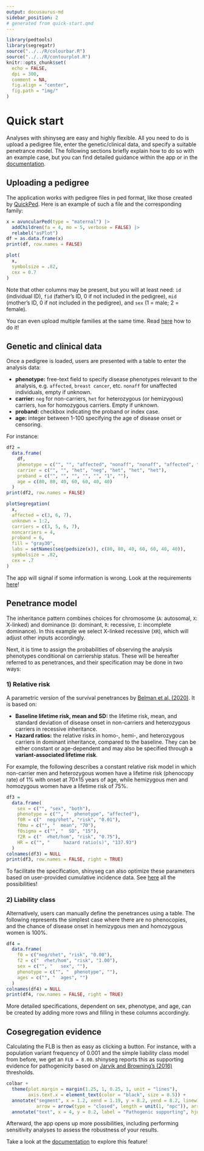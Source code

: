 ```yaml
---
output: docusaurus-md
sidebar_position: 2
# generated from quick-start.qmd
---
```


```r
library(pedtools)
library(segregatr)
source("../../R/colourbar.R")
source("../../R/contourplot.R")
knitr::opts_chunk$set(
  echo = FALSE,
  dpi = 300,
  comment = NA,
  fig.align = "center",
  fig.path = "img/"
)
```

# Quick start

Analyses with shinyseg are easy and highly flexible. All you need to do is upload a pedigree file, enter the genetic/clinical data, and specify a suitable penetrance model. The following sections briefly explain how to do so with an example case, but you can find detailed guidance within the app or in the [documentation](/how-to).

## Uploading a pedigree

The application works with pedigree files in ped format, like those created by [QuickPed](https://magnusdv.shinyapps.io/quickped). Here is an example of such a file and the corresponding family:

```r
x = avuncularPed(type = "maternal") |>
  addChildren(fa = 4, mo = 5, verbose = FALSE) |>
  relabel("asPlot")
df = as.data.frame(x)
print(df, row.names = FALSE)
```

```r
plot(
  x,
  symbolsize = .82,
  cex = 0.7
)
```

Note that other columns may be present, but you will at least need: `id` (individual ID), `fid` (father's ID, 0 if not included in the pedigree), `mid` (mother's ID, 0 if not included in the pedigree), and `sex` (1 = male; 2 = female).

::: {.callout-tip}
You can even upload multiple families at the same time. Read [here](how-to/pedigree#multiple-families) how to do it!
:::

## Genetic and clinical data

Once a pedigree is loaded, users are presented with a table to enter the analysis data:

* __phenotype:__ free-text field to specify disease phenotypes relevant to the analysis, e.g. `affected`, `breast cancer`, etc. `nonaff` for unaffected individuals, empty if unknown.
* __carrier:__ `neg` for non-carriers, `het` for heterozygous (or hemizygous) carriers, `hom` for homozygous carriers. Empty if unknown.
* __proband:__ checkbox indicating the proband or index case.
* __age:__ integer between 1-100 specifying the age of disease onset or censoring.

For instance:

```r
df2 =
  data.frame(
    df,
    phenotype = c("", "", "affected", "nonaff", "nonaff", "affected", "affected"),
    carrier = c("", "", "het", "neg", "het", "het", "het"),
    proband = c("", "", "", "", "", "1", ""),
    age = c(80, 80, 40, 60, 60, 40, 40)
  )
print(df2, row.names = FALSE)
```

```r
plotSegregation(
  x,
  affected = c(3, 6, 7),
  unknown = 1:2,
  carriers = c(3, 5, 6, 7),
  noncarriers = 4,
  proband = 6,
  fill = "gray30",
  labs = setNames(seq(pedsize(x)), c(80, 80, 40, 60, 60, 40, 40)),
  symbolsize = .82,
  cex = .7
)
```

::: {.callout-warning}
The app will signal if some information is wrong. Look at the requirements [here](how-to/pedigree#clinical-and-genetic-data)!
:::

## Penetrance model

The inheritance pattern combines choices for chromosome (`A`: autosomal, `X`: X-linked) and dominance (`D`: dominant, `R`: recessive, `I`: incomplete dominance). In this example we select X-linked recessive (`XR`), which will adjust other inputs accordingly.

Next, it is time to assign the probabilities of observing the analysis phenotypes conditional on carriership status. These will be hereafter referred to as penetrances, and their specification may be done in two ways:

### 1) Relative risk

A parametric version of the survival penetrances by [Belman et al. (2020)](https://doi.org/10.1038/s41436-020-0920-4). It is based on:

* __Baseline lifetime risk, mean and SD:__ the lifetime risk, mean, and standard deviation of disease onset in non-carriers and heterozygous carriers in recessive inheritance. 
* __Hazard ratios:__ the relative risks in homo-, hemi-, and heterozygous carriers in dominant inheritance, compared to the baseline. They can be either constant or age-dependent and may also be specified through a __variant-associated lifetime risk__.

For example, the following describes a constant relative risk model in which non-carrier men and heterozygous women have a lifetime risk (phenocopy rate) of 1% with onset at 70±15 years of age, while hemizygous men and homozygous women have a lifetime risk of 75%.

```r
df3 =
  data.frame(
    sex = c("", "sex", "both"),
    phenotype = c("", "  phenotype", "affected"),
    f0R = c("  neg/♀het", "risk", "0.01"),
    f0mu = c("", "  mean", "70"),
    f0sigma = c("", "  SD", "15"),
    f2R = c("  ♂het/hom", "risk", "0.75"),
    HR = c("", "     hazard ratio(s)", "137.93")
  )
colnames(df3) = NULL
print(df3, row.names = FALSE, right = TRUE)
```

::: {.callout-tip}
To facilitate the specification, shinyseg can also optimize these parameters based on user-provided cumulative incidence data. See [here](how-to/penetrance#relative-risk) all the possibilities!
:::

### 2) Liability class

Alternatively, users can manually define the penetrances using a table. The following represents the simplest case where there are no phenocopies, and the chance of disease onset in hemizygous men and homozygous women is 100%.

```r
df4 =
  data.frame(
    f0 = c("neg/♀het", "risk", "0.00"),
    f2 = c("  ♂het/hom", "risk", "1.00"),
    sex = c("", "   sex", ""),
    phenotype = c("", "  phenotype", ""),
    ages = c("", "  ages", "")
  )
colnames(df4) = NULL
print(df4, row.names = FALSE, right = TRUE)
```

More detailed specifications, dependent on sex, phenotype, and age, can be created by adding more rows and filling in these columns accordingly.

## Cosegregation evidence

Calculating the FLB is then as easy as clicking a button. For instance, with a population variant frequency of 0.001 and the simple liability class model from before, we get an `FLB = 8.00`. shinyseg reports this as supporting evidence for pathogenicity based on [Jarvik and Browning's (2016)](https://doi.org/10.1016%2Fj.ajhg.2016.04.003) thresholds.

```r
colbar +
  theme(plot.margin = margin(1.25, 1, 0.25, 1, unit = "lines"),
        axis.text.x = element_text(color = "black", size = 8.5)) +
  annotate("segment", x = 1.2, xend = 1.19, y = 8.2, yend = 8.2, linewidth = 0.35,
           arrow = arrow(type = "closed", length = unit(1, "npc")), arrow.fill = "#D6604D") +
  annotate("text", x = 4, y = 8.2, label = "Pathogenic supporting", hjust = 0.25, size = 2.5)
```

Afterward, the app opens up more possibilities, including performing sensitivity analyses to assess the robustness of your results.

::: {.callout-tip}
Take a look at the [documentation](how-to/flb#sensitivity-analyses) to explore this feature!
:::
